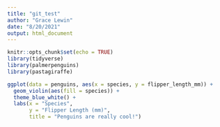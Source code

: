 ```yaml
---
title: "git_test"
author: "Grace Lewin"
date: "8/20/2021"
output: html_document
---
```


```r
knitr::opts_chunk$set(echo = TRUE)
library(tidyverse)
library(palmerpenguins)
library(pastagiraffe)
```


```r
ggplot(data = penguins, aes(x = species, y = flipper_length_mm)) +
  geom_violin(aes(fill = species)) +
  theme_blue_white() +
  labs(x = "Species",
       y = "Flipper Length (mm)",
       title = "Penguins are really cool!")
```

